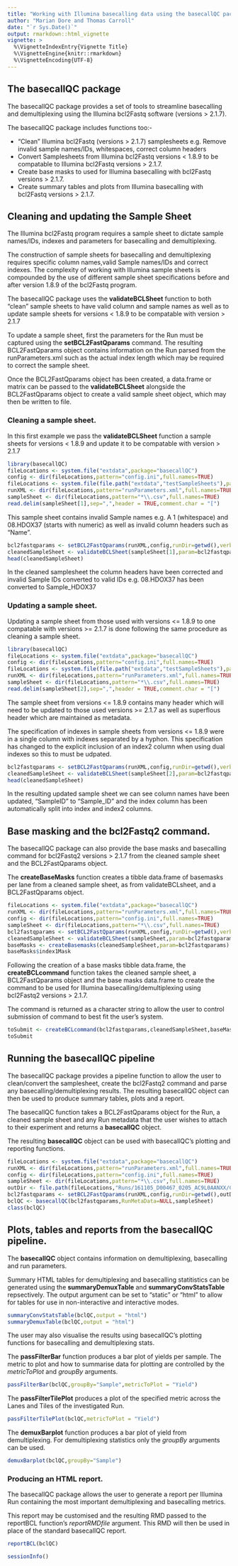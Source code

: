 ```yaml
---
title: "Working with Illumina basecalling data using the basecallQC package"
author: "Marian Dore and Thomas Carroll"
date: "`r Sys.Date()`"
output: rmarkdown::html_vignette
vignette: >
  %\VignetteIndexEntry{Vignette Title}
  %\VignetteEngine{knitr::rmarkdown}
  %\VignetteEncoding{UTF-8}
---
```



## The basecallQC package

The basecallQC package provides a set of tools to streamline basecalling and demultiplexing using the Illumina bcl2Fastq software (versions > 2.1.7).

The basecallQC package includes functions too:- 

- "Clean" Illumina bcl2Fastq (versions > 2.1.7) samplesheets e.g. Remove invalid sample names/IDs, whitespaces, correct column headers
- Convert Samplesheets from Illumina bcl2Fastq versions < 1.8.9 to be compatable to Illumina bcl2Fastq versions > 2.1.7.
- Create base masks to used for Illumina basecalling with bcl2Fastq versions > 2.1.7.
- Create summary tables and plots from Illumina basecalling with bcl2Fastq versions > 2.1.7.


## Cleaning and updating the Sample Sheet

The Illumina bcl2Fastq program requires a sample sheet to dictate sample names/IDs, indexes and parameters for basecalling and demultiplexing. 

The construction of sample sheets for basecalling and demultiplexing requires specific column names,valid Sample names/IDs and correct indexes. The complexity of working with Illumina sample sheets is compounded by the use of different sample sheet specifications before and after version 1.8.9 of the bcl2Fastq program.

The basecallQC package uses the **validateBCLSheet** function to both "clean" sample sheets to have valid column and sample names as well as to update sample sheets for versions < 1.8.9 to be compatable with version > 2.1.7   

To update a sample sheet, first the parameters for the Run must be captured using the **setBCL2FastQparams** command. The resulting  BCL2FastQparams object contains information on the Run parsed from the runParameters.xml such as the actual index length which may be required to correct the sample sheet. 

Once the BCL2FastQparams object has been created, a data.frame or matrix can be passed to the **validateBCLSheet** alongside the BCL2FastQparams object to create a valid sample sheet object,  which may then be written to file.

### Cleaning a sample sheet.

In this first example we pass the **validateBCLSheet** function a sample sheets for versions < 1.8.9 and update it to be compatable with version > 2.1.7

```r
library(basecallQC)
fileLocations <- system.file("extdata",package="basecallQC")
config <- dir(fileLocations,pattern="config.ini",full.names=TRUE)
fileLocations <- system.file(file.path("extdata","testSampleSheets"),package="basecallQC")
runXML <- dir(fileLocations,pattern="runParameters.xml",full.names=TRUE)
sampleSheet <- dir(fileLocations,pattern="*\\.csv",full.names=TRUE)
read.delim(sampleSheet[1],sep=",",header = TRUE,comment.char = "[")

```

This sample sheet contains invalid Sample names e.g. A 1 (whitespace) and 08.HDOX37 (starts with numeric) as well as invalid column headers such as "Name". 

```r

bcl2fastqparams <- setBCL2FastQparams(runXML,config,runDir=getwd(),verbose=FALSE)
cleanedSampleSheet <- validateBCLSheet(sampleSheet[1],param=bcl2fastqparams)
head(cleanedSampleSheet)

```

In the cleaned samplesheet the column headers have been corrected and invalid Sample IDs converted to valid IDs e.g.  08.HDOX37 has been converted to Sample_HDOX37

### Updating a sample sheet.

Updating a sample sheet from those used with versions <= 1.8.9 to one compatable with versions >= 2.1.7 is done following the same procedure as cleaning a sample sheet.


```r
library(basecallQC)
fileLocations <- system.file("extdata",package="basecallQC")
config <- dir(fileLocations,pattern="config.ini",full.names=TRUE)
fileLocations <- system.file(file.path("extdata","testSampleSheets"),package="basecallQC")
runXML <- dir(fileLocations,pattern="runParameters.xml",full.names=TRUE)
sampleSheet <- dir(fileLocations,pattern="*\\.csv",full.names=TRUE)
read.delim(sampleSheet[2],sep=",",header = TRUE,comment.char = "[")

```

The sample sheet from versions <= 1.8.9 contains many header which will need to be updated to those used versions >= 2.1.7 as well as superflous header which are maintained as metadata.

The specification of indexes in sample sheets from versions <= 1.8.9 were in a single column with indexes separated by a hyphon. This specification has changed to the explicit inclusion of an index2 column when using dual indexes so this to must be udpated.

```r

bcl2fastqparams <- setBCL2FastQparams(runXML,config,runDir=getwd(),verbose=FALSE)
cleanedSampleSheet <- validateBCLSheet(sampleSheet[2],param=bcl2fastqparams)
head(cleanedSampleSheet)

```

In the resulting updated sample sheet we can see column names have been updated,  "SampleID" to "Sample_ID" and the index column has been automatically split into index and index2 columns.

## Base masking and the bcl2Fastq2 command.

The basecallQC package can also provide the base masks and basecalling command for bcl2Fastq2 versions > 2.1.7 from the cleaned sample sheet and the BCL2FastQparams object.

The **createBaseMasks** function creates a tibble data.frame of basemasks per lane from a cleaned sample sheet, as from validateBCLsheet, and a BCL2FastQparams object.

```r
fileLocations <- system.file("extdata",package="basecallQC")
runXML <- dir(fileLocations,pattern="runParameters.xml",full.names=TRUE)
config <- dir(fileLocations,pattern="config.ini",full.names=TRUE)
sampleSheet <- dir(fileLocations,pattern="*\\.csv",full.names=TRUE)
bcl2fastqparams <- setBCL2FastQparams(runXML,config,runDir=getwd(),verbose=FALSE)
cleanedSampleSheet <- validateBCLSheet(sampleSheet,param=bcl2fastqparams)
baseMasks <- createBasemasks(cleanedSampleSheet,param=bcl2fastqparams)
baseMasks$index1Mask
```

Following the creation of a base masks tibble data.frame, the **createBCLcommand** function takes the cleaned sample sheet, a BCL2FastQparams object and the base masks data.frame to create the command to be used for Illumina basecalling/demultiplexing using  bcl2Fastq2 versions > 2.1.7.

The command is returned as a character string to allow the user to control submission of command to best fit the user's system.

```r
toSubmit <- createBCLcommand(bcl2fastqparams,cleanedSampleSheet,baseMasks)
toSubmit
```


## Running the basecallQC pipeline

The basecallQC package provides a pipeline function to allow the user to clean/convert the samplesheet, create the bcl2Fastq2 command and parse any basecalling/demultiplexing results. The resulting basecallQC object can then be used to produce summary tables, plots and a report.

The basecallQC function takes a BCL2FastQparams object for the Run, a cleaned sample sheet and any Run metadata that the user wishes to attach to their experiment and returns a **basecallQC** object.

The resulting **basecallQC** object can be used with basecallQC's plotting and reporting functions.

```r
fileLocations <- system.file("extdata",package="basecallQC")
runXML <- dir(fileLocations,pattern="runParameters.xml",full.names=TRUE)
config <- dir(fileLocations,pattern="config.ini",full.names=TRUE)
sampleSheet <- dir(fileLocations,pattern="*\\.csv",full.names=TRUE)
outDir <- file.path(fileLocations,"Runs/161105_D00467_0205_AC9L0AANXX/C9L0AANXX/")
bcl2fastqparams <- setBCL2FastQparams(runXML,config,runDir=getwd(),outDir,verbose=FALSE)
bclQC <- basecallQC(bcl2fastqparams,RunMetaData=NULL,sampleSheet)
class(bclQC)
```

## Plots, tables and reports from the basecallQC pipeline. 

The **basecallQC** object contains information on demultiplexing, basecalling and run parameters.

Summary HTML tables for demultiplexing and basecalling statitistics can be generated using the **summaryDemuxTable** and **summaryConvStatsTable** repsectively. The output argument can be set to "static" or "html" to allow for tables for use in non-interactive and interactive modes.


```r
summaryConvStatsTable(bclQC,output = "html")
summaryDemuxTable(bclQC,output = "html")
```

The user may also visualise the results using basecallQC's plotting functions for basecalling and demultiplexing stats.

The **passFilterBar** function produces a bar plot of yields per sample. The metric to plot and how to summarise data for plotting are controlled by the *metricToPlot* and *groupBy* arguments.

```r
passFilterBar(bclQC,groupBy="Sample",metricToPlot = "Yield")

```

The **passFilterTilePlot** produces a plot of the specified metric across the Lanes and Tiles of the investigated Run.

```r

passFilterTilePlot(bclQC,metricToPlot = "Yield")

```

The **demuxBarplot** function produces a bar plot of yield from demultiplexing. For demultiplexing statistics only the *groupBy* arguments can be used.

```r

demuxBarplot(bclQC,groupBy="Sample")
```

### Producing an HTML report.

The basecallQC package allows the user to generate a report per Illumina Run containing the most important demultiplexing and basecalling metrics. 

This report may be customised and the resulting RMD passed to the reportBCL function's *reportRMDfile* argument. This RMD will then be used in place of the standard basecallQC report.


```r
reportBCL(bclQC)
```


```r
sessionInfo()
```
